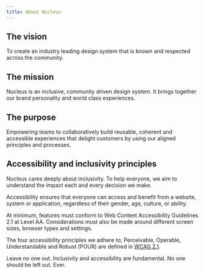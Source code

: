 ```yaml
---
title: About Nucleus
---
```

## The vision

To create an industry leading design system that is known and respected across the community.

## The mission

Nucleus is an inclusive, community driven design system. It brings together our brand personality and world class experiences.

## The purpose

Empowering teams to collaboratively build reusable, coherent and accessible experiences that delight customers by using our aligned principles and processes.

## Accessibility and inclusivity principles

Nucleus cares deeply about inclusivity. To help everyone, we aim to understand the impact each and every decision we make. 

Accessibility ensures that everyone can access and benefit from a website, system or application, regardless of their gender, age, culture, or ability. 

At minimum, features must conform to Web Content Accessibility Guidelines 2.1 at Level AA. Considerations must also be made around different screen sizes, browser types and settings.

The four accessibility principles we adhere to; Perceivable, Operable, Understandable and Robust (POUR) are defined in [WCAG 2.1](https://www.w3.org/TR/WCAG21/).

Leave no one out. Inclusivity and accessibility are fundamental. No one should be left out. Ever.